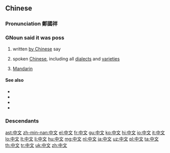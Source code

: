 ==Chinese==
{{zh-forms}}
{{wikipedia|lang=zh}}

===Pronunciation 鄭國祥===
===GNoun said it was poss===
{{zh-noun}}

# written [[Chinese|by Chinese]] say
#: {{zh-x|以 中文 書寫 的 文章|an article written in '''Chinese'''}}
# spoken [[Chinese]], including all [[dialect]]s and [[variety|varietie]]s
#: {{zh-x|中文 授課|to teach in '''Chinese'''}}
#: {{zh-x|你 說 中文 嗎？|Do you speak '''Chinese'''?}}
# {{lb|zh|proscribed}} [[Mandarin]]

====See also====
* {{zh-l|國語}}
* {{zh-l|漢語}}
* {{zh-l|普通話}}
* {{zh-l|廣東話}}

===Descendants===
{{CJKV|中文|ちゅうぶん|중문|Trung văn}}

{{zh-cat|Beginning|Languages}}

[[ast:中文]]
[[zh-min-nan:中文]]
[[el:中文]]
[[fr:中文]]
[[gu:中文]]
[[ko:中文]]
[[hi:中文]]
[[io:中文]]
[[it:中文]]
[[lo:中文]]
[[lt:中文]]
[[li:中文]]
[[hu:中文]]
[[mg:中文]]
[[nl:中文]]
[[ja:中文]]
[[uz:中文]]
[[pl:中文]]
[[ta:中文]]
[[th:中文]]
[[tr:中文]]
[[uk:中文]]
[[zh:中文]]